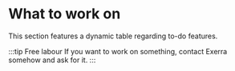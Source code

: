 
# What to work on

This section features a dynamic table regarding to-do features.

:::tip Free labour
If you want to work on something, contact Exerra somehow and ask for it.
:::

<ToDo />
